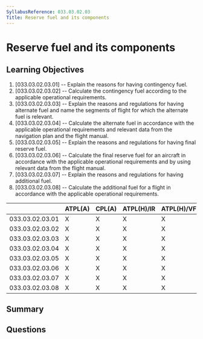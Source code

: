 ```yaml
---
SyllabusReference: 033.03.02.03
Title: Reserve fuel and its components
---
```


# Reserve fuel and its components

## Learning Objectives

1. [033.03.02.03.01] -- Explain the reasons for having contingency fuel.
2. [033.03.02.03.02] -- Calculate the contingency fuel according to the
   applicable operational requirements.
3. [033.03.02.03.03] -- Explain the reasons and regulations for having alternate
   fuel and name the segments of flight for which the alternate fuel is
   relevant.
4. [033.03.02.03.04] -- Calculate the alternate fuel in accordance with the
   applicable operational requirements and relevant data from the navigation
   plan and the flight manual.
5. [033.03.02.03.05] -- Explain the reasons and regulations for having final
   reserve fuel.
6. [033.03.02.03.06] -- Calculate the final reserve fuel for an aircraft in
   accordance with the applicable operational requirements and by using relevant
   data from the flight manual.
7. [033.03.02.03.07] -- Explain the reasons and regulations for having
   additional fuel.
8. [033.03.02.03.08] -- Calculate the additional fuel for a flight in accordance
   with the applicable operational requirements.

|                 | ATPL(A) | CPL(A) | ATPL(H)/IR | ATPL(H)/VFR | CPL(H) | IR  | CBIR(A) |
| --------------- | ------- | ------ | ---------- | ----------- | ------ | --- | ------- |
| 033.03.02.03.01 | X       | X      | X          | X           | X      |     |         |
| 033.03.02.03.02 | X       | X      | X          | X           | X      |     |         |
| 033.03.02.03.03 | X       | X      | X          | X           | X      |     |         |
| 033.03.02.03.04 | X       | X      | X          | X           | X      |     |         |
| 033.03.02.03.05 | X       | X      | X          | X           | X      |     |         |
| 033.03.02.03.06 | X       | X      | X          | X           | X      |     |         |
| 033.03.02.03.07 | X       | X      | X          | X           | X      |     |         |
| 033.03.02.03.08 | X       | X      | X          | X           | X      |     |         |

## Summary

## Questions
